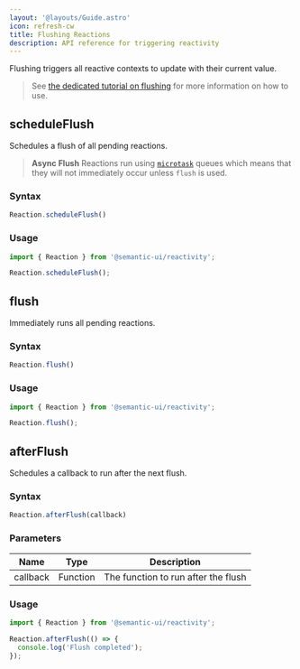```yaml
---
layout: '@layouts/Guide.astro'
icon: refresh-cw
title: Flushing Reactions
description: API reference for triggering reactivity
---
```


Flushing triggers all reactive contexts to update with their current value.

> See [the dedicated tutorial on flushing](/reactivity/flush) for more information on how to use.

## scheduleFlush

Schedules a flush of all pending reactions.

> **Async Flush** Reactions run using [`microtask`](https://developer.mozilla.org/en-US/docs/Web/API/HTML_DOM_API/Microtask_guide) queues which means that they will not immediately occur unless `flush` is used.

### Syntax
```javascript
Reaction.scheduleFlush()
```

### Usage

```javascript
import { Reaction } from '@semantic-ui/reactivity';

Reaction.scheduleFlush();
```

## flush

Immediately runs all pending reactions.

### Syntax
```javascript
Reaction.flush()
```

### Usage

```javascript
import { Reaction } from '@semantic-ui/reactivity';

Reaction.flush();
```

## afterFlush

Schedules a callback to run after the next flush.

### Syntax
```javascript
Reaction.afterFlush(callback)
```

### Parameters

| Name | Type | Description |
|------|------|-------------|
| callback | Function | The function to run after the flush |

### Usage

```javascript
import { Reaction } from '@semantic-ui/reactivity';

Reaction.afterFlush(() => {
  console.log('Flush completed');
});
```
